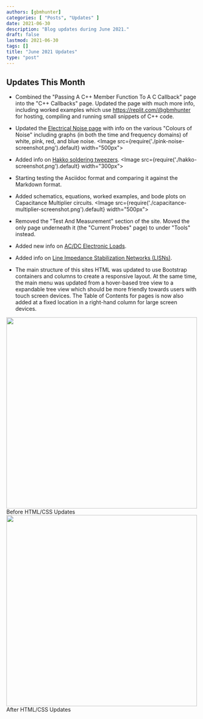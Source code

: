 ```yaml
---
authors: [gbmhunter]
categories: [ "Posts", "Updates" ]
date: 2021-06-30
description: "Blog updates during June 2021."
draft: false
lastmod: 2021-06-30
tags: []
title: "June 2021 Updates"
type: "post"
---
```


## Updates This Month

* Combined the "Passing A C++ Member Function To A C Callback" page into the "C++ Callbacks" page. Updated the page with much more info, including worked examples which use https://replit.com/@gbmhunter for hosting, compiling and running small snippets of C++ code.

* Updated the [Electrical Noise page](/electronics/circuit-design/electrical-noise/) with info on the various "Colours of Noise" including graphs (in both the time and frequency domains) of white, pink, red, and blue noise.
    <Image src={require('./pink-noise-screenshot.png').default} width="500px"></Image>

* Added info on [Hakko soldering tweezers](/electronics/tools/#soldering-irons-and-stations).
    <Image src={require('./hakko-screenshot.png').default} width="300px"></Image>

* Starting testing the Asciidoc format and comparing it against the Markdown format.

* Added schematics, equations, worked examples, and bode plots on Capacitance Multiplier circuits.
    <Image src={require('./capacitance-multiplier-screenshot.png').default} width="500px"></Image>

* Removed the "Test And Measurement" section of the site. Moved the only page underneath it (the "Current Probes" page) to under "Tools" instead.

* Added new info on [AC/DC Electronic Loads](/electronics/tools/#acdc-electronics-loads).

* Added info on [Line Impedance Stabilization Networks (LISNs)](/electronics/tools/#lisns).

* The main structure of this sites HTML was updated to use Bootstrap containers and columns to create a responsive layout. At the same time, the main menu was updated from a hover-based tree view to a expandable tree view which should be more friendly towards users with touch screen devices. The Table of Contents for pages is now also added at a fixed location in a right-hand column for large screen devices.

<div style={{ display: 'flex' }}>
<Image src={require('./website-before.png').default} width="500px">Before HTML/CSS Updates</Image>
<Image src={require('./website-after.png').default} width="500px">After HTML/CSS Updates</Image>
</div>
